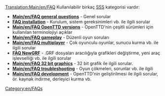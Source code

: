 [[Translation:Main/en/FAQ]]{{tr/İçindekiler}}
Kullanılabilir birkaç [http://www.wikipedia.org/wiki/FAQ SSS] kategorisi vardır:

*'''[[Main/en/FAQ general questions]]''' - Genel sorular
*'''[[Main/en/Installation FAQ|FAQ installation]]''' - Kurulum, sistem gereksinimleri vb. ile ilgili sorular
*'''[[Main/en/FAQ OpenTTD versions]]''' - OpenTTD'nin çeşitli sürümleri için kullanılan terminolojiyi açıklar
*'''[[Main/en/FAQ gameplay]]''' - Düzenli oyun soruları
*'''[[Main/en/FAQ multiplayer]]''' - Çok oyunculu oyunlar, sunucu kurma vb. ile ilgili sorular
*'''[[Main/en/NewGRF FAQ|FAQ NewGRF]]''' - .GRF dosyaları aracılığıyla grafikleri değiştirme, yeni araç işlevselliği vb. ile ilgili sorular
*'''[[Main/en/FAQ 32 bit graphics]]''' - 32 bit grafik ile ilgili sorular.
*'''[[Main/en/FAQ troubleshooting]]''' - Oyun çökmeleri, sorunlar vb. ile ilgili
*'''[[Main/en/FAQ development]]''' - OpenTTD'nin geliştirilmesi ile ilgili sorular, ör. kaynak indirme, derleyici kurma vb.

[[Category:en/FAQs]]